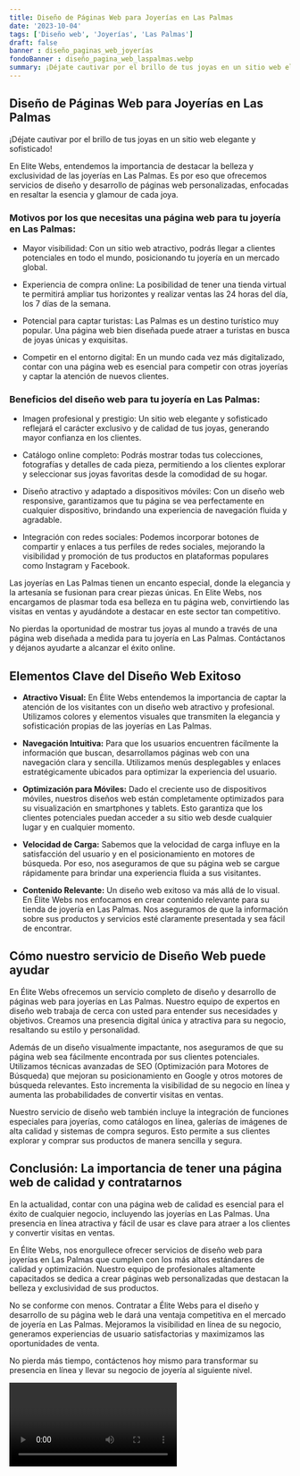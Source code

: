 ```yaml
---
title: Diseño de Páginas Web para Joyerías en Las Palmas
date: '2023-10-04'
tags: ['Diseño web', 'Joyerías', 'Las Palmas']
draft: false
banner : diseño_paginas_web_joyerías
fondoBanner : diseño_pagina_web_laspalmas.webp
summary: ¡Déjate cautivar por el brillo de tus joyas en un sitio web elegante y sofisticado!
---
```


## Diseño de Páginas Web para Joyerías en Las Palmas

¡Déjate cautivar por el brillo de tus joyas en un sitio web elegante y sofisticado!

En Elite Webs, entendemos la importancia de destacar la belleza y exclusividad de las joyerías en Las Palmas. Es por eso que ofrecemos servicios de diseño y desarrollo de páginas web personalizadas, enfocadas en resaltar la esencia y glamour de cada joya. 

### Motivos por los que necesitas una página web para tu joyería en Las Palmas:

- Mayor visibilidad: Con un sitio web atractivo, podrás llegar a clientes potenciales en todo el mundo, posicionando tu joyería en un mercado global.

- Experiencia de compra online: La posibilidad de tener una tienda virtual te permitirá ampliar tus horizontes y realizar ventas las 24 horas del día, los 7 días de la semana.

- Potencial para captar turistas: Las Palmas es un destino turístico muy popular. Una página web bien diseñada puede atraer a turistas en busca de joyas únicas y exquisitas.

- Competir en el entorno digital: En un mundo cada vez más digitalizado, contar con una página web es esencial para competir con otras joyerías y captar la atención de nuevos clientes.

### Beneficios del diseño web para tu joyería en Las Palmas:

- Imagen profesional y prestigio: Un sitio web elegante y sofisticado reflejará el carácter exclusivo y de calidad de tus joyas, generando mayor confianza en los clientes.

- Catálogo online completo: Podrás mostrar todas tus colecciones, fotografías y detalles de cada pieza, permitiendo a los clientes explorar y seleccionar sus joyas favoritas desde la comodidad de su hogar.

- Diseño atractivo y adaptado a dispositivos móviles: Con un diseño web responsive, garantizamos que tu página se vea perfectamente en cualquier dispositivo, brindando una experiencia de navegación fluida y agradable.

- Integración con redes sociales: Podemos incorporar botones de compartir y enlaces a tus perfiles de redes sociales, mejorando la visibilidad y promoción de tus productos en plataformas populares como Instagram y Facebook.

Las joyerías en Las Palmas tienen un encanto especial, donde la elegancia y la artesanía se fusionan para crear piezas únicas. En Elite Webs, nos encargamos de plasmar toda esa belleza en tu página web, convirtiendo las visitas en ventas y ayudándote a destacar en este sector tan competitivo.

No pierdas la oportunidad de mostrar tus joyas al mundo a través de una página web diseñada a medida para tu joyería en Las Palmas. Contáctanos y déjanos ayudarte a alcanzar el éxito online.

<GifSeo />

<Cta />

## Elementos Clave del Diseño Web Exitoso

- **Atractivo Visual:** En Élite Webs entendemos la importancia de captar la atención de los visitantes con un diseño web atractivo y profesional. Utilizamos colores y elementos visuales que transmiten la elegancia y sofisticación propias de las joyerías en Las Palmas.

- **Navegación Intuitiva:** Para que los usuarios encuentren fácilmente la información que buscan, desarrollamos páginas web con una navegación clara y sencilla. Utilizamos menús desplegables y enlaces estratégicamente ubicados para optimizar la experiencia del usuario.

- **Optimización para Móviles:** Dado el creciente uso de dispositivos móviles, nuestros diseños web están completamente optimizados para su visualización en smartphones y tablets. Esto garantiza que los clientes potenciales puedan acceder a su sitio web desde cualquier lugar y en cualquier momento.

- **Velocidad de Carga:** Sabemos que la velocidad de carga influye en la satisfacción del usuario y en el posicionamiento en motores de búsqueda. Por eso, nos aseguramos de que su página web se cargue rápidamente para brindar una experiencia fluida a sus visitantes.

- **Contenido Relevante:** Un diseño web exitoso va más allá de lo visual. En Élite Webs nos enfocamos en crear contenido relevante para su tienda de joyería en Las Palmas. Nos aseguramos de que la información sobre sus productos y servicios esté claramente presentada y sea fácil de encontrar.

## Cómo nuestro servicio de Diseño Web puede ayudar

En Élite Webs ofrecemos un servicio completo de diseño y desarrollo de páginas web para joyerías en Las Palmas. Nuestro equipo de expertos en diseño web trabaja de cerca con usted para entender sus necesidades y objetivos. Creamos una presencia digital única y atractiva para su negocio, resaltando su estilo y personalidad.

Además de un diseño visualmente impactante, nos aseguramos de que su página web sea fácilmente encontrada por sus clientes potenciales. Utilizamos técnicas avanzadas de SEO (Optimización para Motores de Búsqueda) que mejoran su posicionamiento en Google y otros motores de búsqueda relevantes. Esto incrementa la visibilidad de su negocio en línea y aumenta las probabilidades de convertir visitas en ventas.

Nuestro servicio de diseño web también incluye la integración de funciones especiales para joyerías, como catálogos en línea, galerías de imágenes de alta calidad y sistemas de compra seguros. Esto permite a sus clientes explorar y comprar sus productos de manera sencilla y segura.

## Conclusión: La importancia de tener una página web de calidad y contratarnos

En la actualidad, contar con una página web de calidad es esencial para el éxito de cualquier negocio, incluyendo las joyerías en Las Palmas. Una presencia en línea atractiva y fácil de usar es clave para atraer a los clientes y convertir visitas en ventas.

En Élite Webs, nos enorgullece ofrecer servicios de diseño web para joyerías en Las Palmas que cumplen con los más altos estándares de calidad y optimización. Nuestro equipo de profesionales altamente capacitados se dedica a crear páginas web personalizadas que destacan la belleza y exclusividad de sus productos.

No se conforme con menos. Contratar a Élite Webs para el diseño y desarrollo de su página web le dará una ventaja competitiva en el mercado de joyería en Las Palmas. Mejoramos la visibilidad en línea de su negocio, generamos experiencias de usuario satisfactorias y maximizamos las oportunidades de venta.

No pierda más tiempo, contáctenos hoy mismo para transformar su presencia en línea y llevar su negocio de joyería al siguiente nivel.

<Video />

<CtaBot job='Joyerías' city='Las Palmas'/>

<Gmaps query='Las Palmas+españa+maps' />